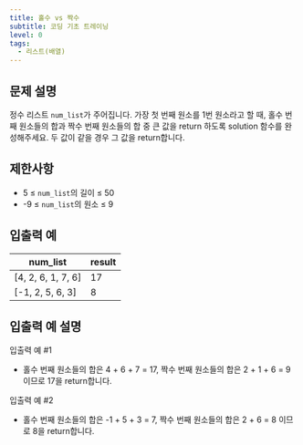 ```yaml
---
title: 홀수 vs 짝수
subtitle: 코딩 기초 트레이닝
level: 0
tags:
  - 리스트(배열)
---
```


## 문제 설명

정수 리스트 `num_list`가 주어집니다. 가장 첫 번째 원소를 1번 원소라고 할 때, 홀수 번째 원소들의 합과 짝수 번째 원소들의 합 중 큰 값을 return 하도록 solution 함수를 완성해주세요. 두 값이 같을 경우 그 값을 return합니다.

## 제한사항

- 5 ≤ `num_list`의 길이 ≤ 50
- -9 ≤ `num_list`의 원소 ≤ 9

## 입출력 예

| num_list             | result |
| -------------------- | ------ |
| \[4, 2, 6, 1, 7, 6\] | 17     |
| \[-1, 2, 5, 6, 3\]   | 8      |

## 입출력 예 설명

입출력 예 #1

- 홀수 번째 원소들의 합은 4 + 6 + 7 = 17, 짝수 번째 원소들의 합은 2 + 1 + 6 = 9 이므로 17을 return합니다.

입출력 예 #2

- 홀수 번째 원소들의 합은 -1 + 5 + 3 = 7, 짝수 번째 원소들의 합은 2 + 6 = 8 이므로 8을 return합니다.
